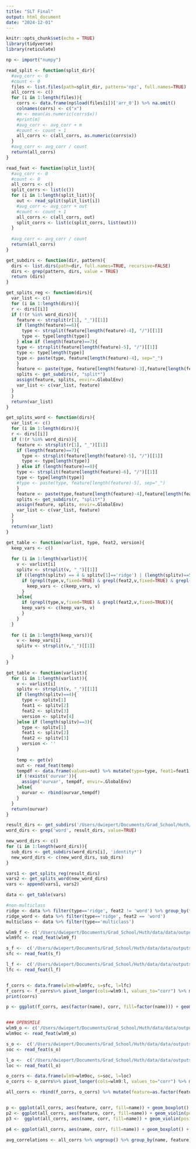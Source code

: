 ```yaml
---
title: "SLT Final"
output: html_document
date: "2024-12-01"
---
```


```r
knitr::opts_chunk$set(echo = TRUE)
library(tidyverse)
library(reticulate)
```


```r
np <- import("numpy")

read_split <- function(split_dir){
  #avg_corr <- 0
  #count <- 0
  files <- list.files(path=split_dir, pattern='npz', full.names=TRUE)
  all_corrs <- c()
  for (i in 1:length(files)){
    corrs <- data.frame(np$load(files[i])['arr_0']) %>% na.omit()
    colnames(corrs) <- c("x")
    #m <- mean(as.numeric(corrs$x))
    #print(m)
    #avg_corr <- avg_corr + m
    #count <- count + 1
    all_corrs <- c(all_corrs, as.numeric(corrs$x))
  }
  #avg_corr <- avg_corr / count
  return(all_corrs)
}

read_feat <- function(split_list){
  #avg_corr <- 0
  #count <- 0
  all_corrs <- c()
  split_corrs <- list(c())
  for (i in 1:length(split_list)){
    out <- read_split(split_list[i])
    #avg_corr <- avg_corr + out
    #count <- count + 1
    all_corrs <- c(all_corrs, out)
    split_corrs <- list(c(split_corrs, list(out)))
  }
  
  #avg_corr <- avg_corr / count
  return(all_corrs)
}

get_subdirs <- function(dir, pattern){
  dirs <- list.dirs(path=dir, full.names=TRUE, recursive=FALSE)
  dirs <- grep(pattern, dirs, value = TRUE)
  return (dirs)
}

get_splits_reg <- function(dirs){
  var_list <- c()
  for (i in 1:length(dirs)){
  r <- dirs[[i]]
  if (!(r %in% word_dirs)){
    feature <- strsplit(r[1], "_")[[1]]
    if (length(feature)==6){
      type <- strsplit(feature[length(feature)-4], "/")[[1]]
      type <- type[length(type)]
    } else if (length(feature)==7){
    type <- strsplit(feature[length(feature)-5], "/")[[1]]
    type <- type[length(type)]
    type <- paste(type, feature[length(feature)-4], sep="_")
    }
    feature <- paste(type, feature[length(feature)-3],feature[length(feature)-1], sep="_")
    splits <- get_subdirs(r, "split*")
    assign(feature, splits, envir=.GlobalEnv)
    var_list <- c(var_list, feature)
  }
  }
  return(var_list)
}

get_splits_word <- function(dirs){
  var_list <- c()
  for (i in 1:length(dirs)){
  r <- dirs[[i]]
  if (!(r %in% word_dirs)){
    feature <- strsplit(r[1], "_")[[1]]
    if (length(feature)==7){
      type <- strsplit(feature[length(feature)-5], "/")[[1]]
      type <- type[length(type)]
    } else if (length(feature)==8){
    type <- strsplit(feature[length(feature)-6], "/")[[1]]
    type <- type[length(type)]
    #type <- paste(type, feature[length(feature)-5], sep="_")
    }
    feature <- paste(type,feature[length(feature)-4],feature[length(feature)-2],feature[length(feature)], sep="_")
    splits <- get_subdirs(r, "split*")
    assign(feature, splits, envir=.GlobalEnv)
    var_list <- c(var_list, feature)
  }
  }
  return(var_list)
}

get_table <- function(varlist, type, feat2, version){
  keep_vars <- c()
  
  for (i in 1:length(varlist)){
    v <- varlist[i]
    splitv <- strsplit(v, "_")[[1]]
    if ((length(splitv) == 4 & splitv[1]=='ridge') | (length(splitv)==5)){
      if (grepl(type,v,fixed=TRUE) & grepl(feat2,v,fixed=TRUE) & grepl(version,v,fixed=TRUE)){
        keep_vars <- c(keep_vars, v)
      }
    }else{
      if (grepl(type,v,fixed=TRUE) & grepl(feat2,v,fixed=TRUE)){
      keep_vars <- c(keep_vars, v)
      }
    }
  }
  
  for (i in 1:length(keep_vars)){
    v <- keep_vars[i]
    splitv <- strsplit(v,"_")[[1]]
    
  }
}

get_table <- function(varlist){
  for (i in 1:length(varlist)){
    v <- varlist[i]
    splitv <- strsplit(v, "_")[[1]]
    if (length(splitv)==4){
      type <- splitv[1]
      feat1 <- splitv[2]
      feat2 <- splitv[3]
      version <- splitv[4]
    }else if (length(splitv)==3){
      type <- splitv[1]
      feat1 <- splitv[2]
      feat2 <- splitv[3]
      version <- ''
    }
    
    temp <- get(v)
    out <- read_feat(temp)
    tempdf <- data.frame(values=out) %>% mutate(type=type, feat1=feat1, feat2=feat2, version=version)
    if (!exists('ourvar')){
      assign('ourvar', tempdf, envir=.GlobalEnv)
    }else{
      ourvar <- rbind(ourvar,tempdf)
    }
  }
  return(ourvar)
}
```

```r

result_dirs <- get_subdirs('/Users/dwiepert/Documents/Grad_School/Huth/data/data/results', '*')
word_dirs <- grep('word', result_dirs, value=TRUE)

new_word_dirs <- c()
for (i in 1:length(word_dirs)){
  sub_dirs <- get_subdirs(word_dirs[i], 'identity*')
  new_word_dirs <- c(new_word_dirs, sub_dirs)
}

vars1 <- get_splits_reg(result_dirs)
vars2 <- get_splits_word(new_word_dirs)
vars <- append(vars1, vars2)

data <- get_table(vars)
```

```r
#non-multiclass 
ridge <- data %>% filter(type=='ridge', feat2 != 'word') %>% group_by(feat1, feat2)
ridge_word <- data %>% filter(type=='ridge', feat2 == 'word')
multiclass <- data %>% filter(type=='multiclass')
```

```r

wlm9_f <- c('/Users/dwiepert/Documents/Grad_School/Huth/data/data/outputs/ridge_wavlm-large.9_to_fbank/zscore/split0','/Users/dwiepert/Documents/Grad_School/Huth/data/data/outputs/ridge_wavlm-large.9_to_fbank/zscore/split1','/Users/dwiepert/Documents/Grad_School/Huth/data/data/outputs/ridge_wavlm-large.9_to_fbank/zscore/split2','/Users/dwiepert/Documents/Grad_School/Huth/data/data/outputs/ridge_wavlm-large.9_to_fbank/zscore/split3','/Users/dwiepert/Documents/Grad_School/Huth/data/data/outputs/ridge_wavlm-large.9_to_fbank/zscore/split4')
wlm9fc <- read_feat(wlm9_f)

s_f <-  c('/Users/dwiepert/Documents/Grad_School/Huth/data/data/outputs/ridge_sparc_to_fbank/zscore/split0','/Users/dwiepert/Documents/Grad_School/Huth/data/data/outputs/ridge_sparc_to_fbank/zscore/split1','/Users/dwiepert/Documents/Grad_School/Huth/data/data/outputs/ridge_sparc_to_fbank/zscore/split2','/Users/dwiepert/Documents/Grad_School/Huth/data/data/outputs/ridge_sparc_to_fbank/zscore/split3','/Users/dwiepert/Documents/Grad_School/Huth/data/data/outputs/ridge_sparc_to_fbank/zscore/split4')
sfc <- read_feat(s_f)

l_f <-  c('/Users/dwiepert/Documents/Grad_School/Huth/data/data/outputs/ridge_lstsq_to_fbank/zscore/split0','/Users/dwiepert/Documents/Grad_School/Huth/data/data/outputs/ridge_lstsq_to_fbank/zscore/split1','/Users/dwiepert/Documents/Grad_School/Huth/data/data/outputs/ridge_lstsq_to_fbank/zscore/split2','/Users/dwiepert/Documents/Grad_School/Huth/data/data/outputs/ridge_lstsq_to_fbank/zscore/split3','/Users/dwiepert/Documents/Grad_School/Huth/data/data/outputs/ridge_lstsq_to_fbank/zscore/split4')
lfc <- read_feat(l_f)


f_corrs <- data.frame(wlm9=wlm9fc, s=sfc, l=lfc) 
f_corrs <- f_corrs%>% pivot_longer(cols=wlm9:l, values_to="corr") %>% mutate(feature='fbank23')
print(corrs) 

p <- ggplot(f_corrs, aes(factor(name), corr, fill=factor(name))) + geom_boxplot()


### OPENSMILE
wlm9_o <- c('/Users/dwiepert/Documents/Grad_School/Huth/data/data/outputs/ridge_wavlm-large.9_to_opensmile/zscore/split0','/Users/dwiepert/Documents/Grad_School/Huth/data/data/outputs/ridge_wavlm-large.9_to_opensmile/zscore/split1','/Users/dwiepert/Documents/Grad_School/Huth/data/data/outputs/ridge_wavlm-large.9_to_opensmile/zscore/split2','/Users/dwiepert/Documents/Grad_School/Huth/data/data/outputs/ridge_wavlm-large.9_to_opensmile/zscore/split3','/Users/dwiepert/Documents/Grad_School/Huth/data/data/outputs/ridge_wavlm-large.9_to_opensmile/zscore/split4')
wlm9oc <- read_feat(wlm9_o)

s_o <-  c('/Users/dwiepert/Documents/Grad_School/Huth/data/data/outputs/ridge_sparc_to_opensmile/zscore/split0','/Users/dwiepert/Documents/Grad_School/Huth/data/data/outputs/ridge_sparc_to_opensmile/zscore/split1','/Users/dwiepert/Documents/Grad_School/Huth/data/data/outputs/ridge_sparc_to_opensmile/zscore/split2','/Users/dwiepert/Documents/Grad_School/Huth/data/data/outputs/ridge_sparc_to_opensmile/zscore/split3','/Users/dwiepert/Documents/Grad_School/Huth/data/data/outputs/ridge_sparc_to_opensmile/zscore/split4')
soc <- read_feat(s_o)

l_o <-  c('/Users/dwiepert/Documents/Grad_School/Huth/data/data/outputs/ridge_lstsq_to_opensmile/zscore/split0','/Users/dwiepert/Documents/Grad_School/Huth/data/data/outputs/ridge_lstsq_to_opensmile/zscore/split1','/Users/dwiepert/Documents/Grad_School/Huth/data/data/outputs/ridge_lstsq_to_opensmile/zscore/split2','/Users/dwiepert/Documents/Grad_School/Huth/data/data/outputs/ridge_lstsq_to_opensmile/zscore/split3','/Users/dwiepert/Documents/Grad_School/Huth/data/data/outputs/ridge_lstsq_to_opensmile/zscore/split4')
loc <- read_feat(l_o)

o_corrs <- data.frame(wlm9=wlm9oc, s=soc, l=loc) 
o_corrs <- o_corrs%>% pivot_longer(cols=wlm9:l, values_to="corr") %>% mutate(feature='opensmile')

all_corrs <- rbind(f_corrs, o_corrs) %>% mutate(feature=as.factor(feature), name=as.factor(name)) %>% group_by(feature)


p <- ggplot(all_corrs, aes(feature, corr, fill=name)) + geom_boxplot()
p2 <- ggplot(all_corrs, aes(feature, corr, fill=name)) + geom_violin(position="dodge")
p3 <-  ggplot(all_corrs, aes(name, corr, fill=name)) + geom_violin(position="dodge") + facet_wrap(~feature, nrow=1)

p4 <- ggplot(all_corrs, aes(name, corr, fill=name)) + geom_boxplot() + facet_wrap(~feature, nrow=1)

avg_correlations <- all_corrs %>% ungroup() %>% group_by(name, feature) %>% summarise(mean=mean(corr))

```